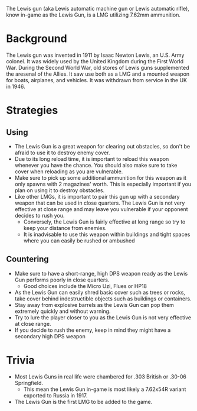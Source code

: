 The Lewis gun (aka Lewis automatic machine gun or Lewis automatic rifle), know in-game as the Lewis Gun, is a LMG utilizing 7.62mm ammunition.

# Background
The Lewis gun was invented in 1911 by Isaac Newton Lewis, an U.S. Army colonel. It was widely used by the United Kingdom during the First World War. During the Second World War, old stores of Lewis guns supplemented the aresenal of the Allies. It saw use both as a LMG and a mounted weapon for boats, airplanes, and vehicles. It was withdrawn from service in the UK in 1946.

# Strategies
## Using

- The Lewis Gun is a great weapon for clearing out obstacles, so don't be afraid to use it to destroy enemy cover.
- Due to its long reload time, it is important to reload this weapon whenever you have the chance. You should also make sure to take cover when reloading as you are vulnerable.
- Make sure to pick up some additional ammunition for this weapon as it only spawns with 2 magazines' worth. This is especially important if you plan
  on using it to destroy obstacles.
- Like other LMGs, it is important to pair this gun up with a secondary weapon that can be used in close quarters. The Lewis Gun is not very effective at close range and may leave you vulnerable if
  your opponent decides to rush you.
  - Conversely, the Lewis Gun is fairly effective at long range so try to keep your distance from enemies.
  - It is inadvisable to use this weapon within buildings and tight spaces where you can easily be rushed or ambushed

## Countering

- Make sure to have a short-range, high DPS weapon ready as the Lewis Gun performs poorly in close quarters.
  - Good choices include the <Link href="/weapons/guns/micro_uzi">Micro Uzi</Link>, <Link href="/weapons/guns/flues">Flues</Link> or <Link href="/weapons/guns/hp18">HP18</Link>
- As the Lewis Gun can easily shred basic cover such as trees or rocks, take cover behind indestructible objects such as buildings or containers.
- Stay away from explosive barrels as the Lewis Gun can pop them extremely quickly and without warning.
- Try to lure the player closer to you as the Lewis Gun is not very effective at close range.
- If you decide to rush the enemy, keep in mind they might have a secondary high DPS weapon

# Trivia
- Most Lewis Guns in real life were chambered for .303 British or .30-06 Springfield.
  - This mean the Lewis Gun in-game is most likely a 7.62x54R variant exported to Russia in 1917.
- The Lewis Gun is the first LMG to be added to the game.

